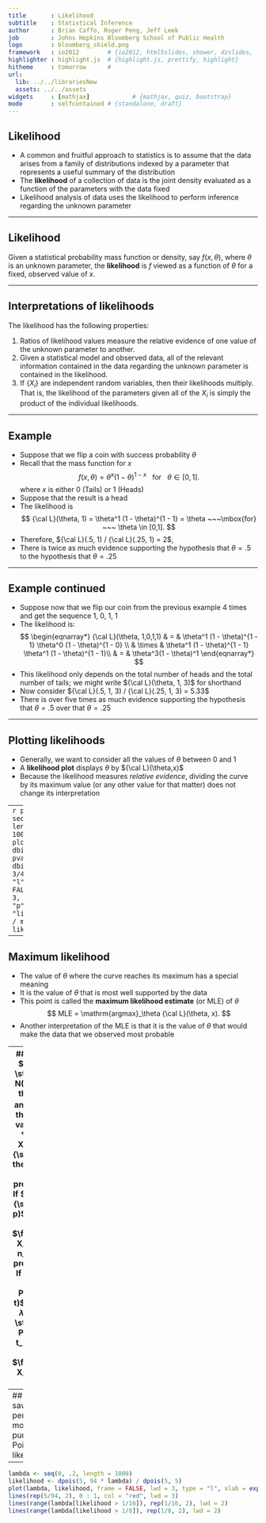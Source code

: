 ---
title       : Likelihood
subtitle    : Statistical Inference
author      : Brian Caffo, Roger Peng, Jeff Leek
job         : Johns Hopkins Bloomberg School of Public Health
logo        : bloomberg_shield.png
framework   : io2012        # {io2012, html5slides, shower, dzslides, ...}
highlighter : highlight.js  # {highlight.js, prettify, highlight}
hitheme     : tomorrow      # 
url:
  lib: ../../librariesNew
  assets: ../../assets
widgets     : [mathjax]            # {mathjax, quiz, bootstrap}
mode        : selfcontained # {standalone, draft}
---

## Likelihood

- A common and fruitful approach to statistics is to assume that the data arises from a family of distributions indexed by a parameter that represents a useful summary of the distribution
- The **likelihood** of a collection of data is the joint density evaluated as a function of the parameters with the data fixed
- Likelihood analysis of data uses the likelihood to perform inference regarding the unknown parameter

---

## Likelihood

Given a statistical probability mass function or density, say $f(x, \theta)$, where $\theta$ is an unknown parameter, the **likelihood** is $f$ viewed as a function of $\theta$ for a fixed, observed value of $x$. 

---

## Interpretations of likelihoods

The likelihood has the following properties:

1. Ratios of likelihood values measure the relative evidence of one value of the unknown parameter to another.
2. Given a statistical model and observed data, all of the relevant information contained in the data regarding the unknown parameter is contained in the likelihood.
3. If $\{X_i\}$ are independent random variables, then their likelihoods multiply.  That is, the likelihood of the parameters given all of the $X_i$ is simply the product of the individual likelihoods.

---

## Example

- Suppose that we flip a coin with success probability $\theta$
- Recall that the mass function for $x$
  $$
  f(x,\theta) = \theta^x(1 - \theta)^{1 - x}  ~~~\mbox{for}~~~ \theta \in [0,1].
  $$
  where $x$ is either $0$ (Tails) or $1$ (Heads) 
- Suppose that the result is a head
- The likelihood is
  $$
  {\cal L}(\theta, 1) = \theta^1 (1 - \theta)^{1 - 1} = \theta  ~~~\mbox{for} ~~~ \theta \in [0,1].
  $$
- Therefore, ${\cal L}(.5, 1) / {\cal L}(.25, 1) = 2$, 
- There is twice as much evidence supporting the hypothesis that $\theta = .5$ to the hypothesis that $\theta = .25$

---

## Example continued

- Suppose now that we flip our coin from the previous example 4 times and get the sequence 1, 0, 1, 1
- The likelihood is:
$$
  \begin{eqnarray*}
  {\cal L}(\theta, 1,0,1,1) & = & \theta^1 (1 - \theta)^{1 - 1}
  \theta^0 (1 - \theta)^{1 - 0}  \\
& \times & \theta^1 (1 - \theta)^{1 - 1} 
   \theta^1 (1 - \theta)^{1 - 1}\\
& = &  \theta^3(1 - \theta)^1
  \end{eqnarray*}
$$
- This likelihood only depends on the total number of heads and the total number of tails; we might write ${\cal L}(\theta, 1, 3)$ for shorthand
- Now consider ${\cal L}(.5, 1, 3) / {\cal L}(.25, 1, 3) = 5.33$
- There is over five times as much evidence supporting the hypothesis that $\theta = .5$ over that $\theta = .25$

---

## Plotting likelihoods

- Generally, we want to consider all the values of $\theta$ between 0 and 1
- A **likelihood plot** displays $\theta$ by ${\cal L}(\theta,x)$
- Because the likelihood measures *relative evidence*, dividing the curve by its maximum value (or any other value for that matter) does not change its interpretation

---
```{r, fig.height=4.5, fig.width=4.5}
pvals <- seq(0, 1, length = 1000)
plot(pvals, dbinom(3, 4, pvals) / dbinom(3, 4, 3/4), type = "l", frame = FALSE, lwd = 3, xlab = "p", ylab = "likelihood / max likelihood")
```


---

## Maximum likelihood

- The value of $\theta$ where the curve reaches its maximum has a special meaning
- It is the value of $\theta$ that is most well supported by the data
- This point is called the **maximum likelihood estimate** (or MLE) of $\theta$
  $$
  MLE = \mathrm{argmax}_\theta {\cal L}(\theta, x).
  $$
- Another interpretation of the MLE is that it is the value of $\theta$ that would make the data that we observed most probable

---
## Some results
* $X_1, \ldots, X_n \stackrel{iid}{\sim} N(\mu, \sigma^2)$ the MLE of $\mu$ is $\bar X$ and the ML of $\sigma^2$ is the biased sample variance estimate.
* If $X_1,\ldots, X_n \stackrel{iid}{\sim} Bernoulli(p)$ then the MLE of $p$ is $\bar X$ (the sample proportion of 1s).
* If $X_i \stackrel{iid}{\sim} Binomial(n_i, p)$ then the MLE of $p$ is $\frac{\sum_{i=1}^n X_i}{\sum_{i=1}^n n_i}$ (the sample proportion of 1s).
* If $X \stackrel{iid}{\sim} Poisson(\lambda t)$ then the MLE of $\lambda$ is $X/t$.
* If $X_i \stackrel{iid}{\sim} Poisson(\lambda t_i)$ then the MLE of $\lambda$ is
  $\frac{\sum_{i=1}^n X_i}{\sum_{i=1}^n t_i}$

---
## Example
* You saw 5 failure events per 94 days of monitoring a nuclear pump. 
* Assuming Poisson, plot the likelihood

---
```{r, fig.height=4, fig.width=4, echo= TRUE}
lambda <- seq(0, .2, length = 1000)
likelihood <- dpois(5, 94 * lambda) / dpois(5, 5)
plot(lambda, likelihood, frame = FALSE, lwd = 3, type = "l", xlab = expression(lambda))
lines(rep(5/94, 2), 0 : 1, col = "red", lwd = 3)
lines(range(lambda[likelihood > 1/16]), rep(1/16, 2), lwd = 2)
lines(range(lambda[likelihood > 1/8]), rep(1/8, 2), lwd = 2)
```



